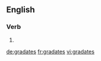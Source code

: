 ==English==

===Verb===
{{head|en}}

# {{en-third-person singular of|gradate}}

[[de:gradates]]
[[fr:gradates]]
[[vi:gradates]]